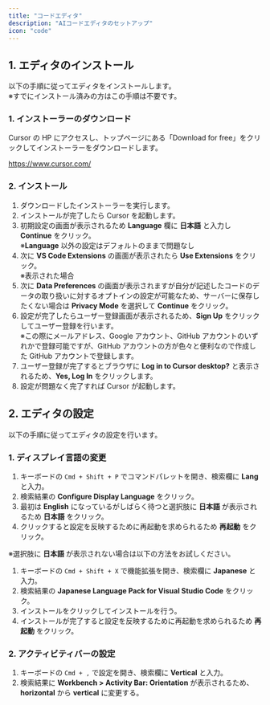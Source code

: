 ```yaml
---
title: "コードエディタ"
description: "AIコードエディタのセットアップ"
icon: "code"
---
```


## 1. エディタのインストール

以下の手順に従ってエディタをインストールします。<br />
※すでにインストール済みの方はこの手順は不要です。

### 1. インストーラーのダウンロード

Cursor の HP にアクセスし、トップページにある「Download for free」をクリックしてインストーラーをダウンロードします。

https://www.cursor.com/

### 2. インストール

1. ダウンロードしたインストーラーを実行します。
2. インストールが完了したら Cursor を起動します。
3. 初期設定の画面が表示されるため **Language** 欄に **日本語** と入力し **Continue** をクリック。<br />
   ※**Language** 以外の設定はデフォルトのままで問題なし
4. 次に **VS Code Extensions** の画面が表示されたら **Use Extensions** をクリック。<br />
   ※表示された場合
5. 次に **Data Preferences** の画面が表示されますが自分が記述したコードのデータの取り扱いに対するオプトインの設定が可能なため、サーバーに保存したくない場合は **Privacy Mode** を選択して **Continue** をクリック。
6. 設定が完了したらユーザー登録画面が表示されるため、**Sign Up** をクリックしてユーザー登録を行います。<br />
   ※この際にメールアドレス、Google アカウント、GitHub アカウントのいずれかで登録可能ですが、GitHub アカウントの方が色々と便利なので作成した GitHub アカウントで登録します。
7. ユーザー登録が完了するとブラウザに **Log in to Cursor desktop?** と表示されるため、**Yes, Log In** をクリックします。
8. 設定が問題なく完了すれば Cursor が起動します。

## 2. エディタの設定

以下の手順に従ってエディタの設定を行います。

### 1. ディスプレイ言語の変更

1. キーボードの `Cmd + Shift + P` でコマンドパレットを開き、検索欄に **Lang** と入力。
2. 検索結果の **Configure Display Language** をクリック。
3. 最初は **English** になっているがしばらく待つと選択肢に **日本語** が表示されるため **日本語** をクリック。
4. クリックすると設定を反映するために再起動を求められるため **再起動** をクリック。

※選択肢に **日本語** が表示されない場合は以下の方法をお試しください。

1. キーボードの `Cmd + Shift + X` で機能拡張を開き、検索欄に **Japanese** と入力。
2. 検索結果の **Japanese Language Pack for Visual Studio Code** をクリック。
3. インストールをクリックしてインストールを行う。
4. インストールが完了すると設定を反映するために再起動を求められるため **再起動** をクリック。

### 2. アクティビティバーの設定

1. キーボードの `Cmd + ,` で設定を開き、検索欄に **Vertical** と入力。
2. 検索結果に **Workbench > Activity Bar: Orientation** が表示されるため、**horizontal** から **vertical** に変更する。
